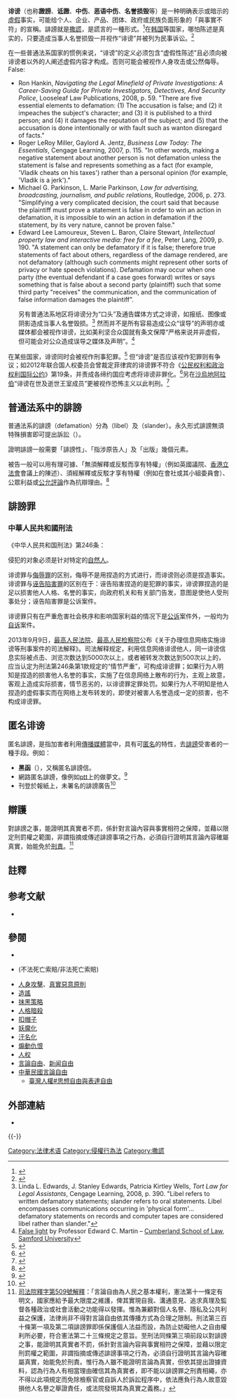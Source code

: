 {{Legal}}
{{NoteTA
|G1=TO
}}
'''诽谤'''（也称'''譭謗'''、'''诋譭'''、'''中伤'''、'''恶语中伤'''、'''名誉损毁'''等）是一种明确表示或暗示的[[虛假|虛假]]事实，可能给个人、企业、产品、团体、政府或民族负面形象的「與事實不符」的宣稱。誹謗就是[[撒謊|撒謊]]，是謊言的一種形式。<ref>{{Cite web |url=https://www.hg.org/legal-articles/defamation-what-it-is-and-how-to-deal-with-it-30914 |title=存档副本 |accessdate=2020-03-06 |archive-date=2019-12-01 |archive-url=https://web.archive.org/web/20191201131036/https://www.hg.org/legal-articles/defamation-what-it-is-and-how-to-deal-with-it-30914 |dead-url=no }}</ref>在[[大韩民国|韩国]]等国家，哪怕陈述是真实的，只要造成当事人名誉损毁一并视作“诽谤”并被列为民事诉讼。<ref>{{cite web|title=Problems with Korea's Defamation Law|url=http://keia.org/problems-korea%E2%80%99s-defamation-law|access-date=22 September 2019|website=Korea Economic Institute of America|archive-url=https://web.archive.org/web/20190922010456/http://keia.org/problems-korea%25E2%2580%2599s-defamation-law|archive-date=22 September 2019|last1=Back|first1=Sang Hyun}}</ref> 

在一些普通法系国家的惯例来说，“诽谤”的定义必须包含“虚假性陈述”且必须向被诽谤者以外的人阐述虚假内容才构成。否则可能会被视作人身攻击或公然侮辱。<ref>False:

* Ron Hankin, ''Navigating the Legal Minefield of Private Investigations: A Career-Saving Guide for Private Investigators, Detectives, And Security Police'',  Looseleaf Law Publications, 2008, p. 59. "There are five essential elements to defamation: (1) The accusation is false; and (2) it impeaches the subject's character; and (3) it is published to a third person; and (4) it damages the reputation of the subject; and (5) that the accusation is done intentionally or with fault such as wanton disregard of facts."
* Roger LeRoy Miller, Gaylord A. Jentz, ''Business Law Today: The Essentials'', Cengage Learning, 2007, p. 115. "In other words, making a negative statement about another person is not defamation unless the statement is false and represents something as a fact (for example, 'Vladik cheats on his taxes') rather than a personal opinion (for example, 'Vladik is a jerk')."
* Michael G. Parkinson, L. Marie Parkinson, ''Law for advertising, broadcasting, journalism, and public relations'', Routledge, 2006, p. 273. "Simplifying a very complicated decision, the court said that because the plaintiff must prove a statement is false in order to win an action in defamation, it is impossible to win an action in defamation if the statement, by its very nature, cannot be proven false."
* Edward Lee Lamoureux, Steven L. Baron, Claire Stewart, ''Intellectual property law and interactive media: free for a fee'', Peter Lang, 2009, p. 190. "A statement can only be defamatory if it is false; therefore true statements of fact about others, regardless of the damage rendered, are not defamatory (although such comments might represent other sorts of privacy or hate speech violations). Defamation may occur when one party (the eventual defendant if a case goes forward) writes or says something that is false about a second party (plaintiff) such that some third party "receives" the communication, and the communication of false information damages the plaintiff".</ref> 另有普通法系地区将诽谤分为“口头”及通告媒体方式之诽谤，如报纸、图像或阴影造成当事人名誉毁损。<ref>Linda L. Edwards, J. Stanley Edwards, Patricia Kirtley Wells, ''Tort Law for Legal Assistants'', Cengage Learning, 2008, p. 390. "Libel refers to written defamatory statements; slander refers to oral statements. Libel encompasses communications occurring in 'physical form'... defamatory statements on records and computer tapes are considered libel rather than slander."</ref>  然而并不是所有容易造成公众“误导”的声明亦或媒体都会被视作诽谤，比如美利坚合众国就有条文保障“严格来说并非虚假，但可能会对公众造成误导之媒体及声明”。<ref name="martin">[http://netlaw.samford.edu/Martin/AdvancedTorts/falselight.htm False light] {{webarchive|url=https://web.archive.org/web/20080227192826/http://netlaw.samford.edu/Martin/AdvancedTorts/falselight.htm|date=February 27, 2008}} by Professor Edward C. Martin – [[Cumberland_School_of_Law|Cumberland School of Law]], [[Samford_University|Samford University]]</ref>

在某些国家，诽谤同时会被视作刑事犯罪。<ref>{{cite web|title=The Law Reform Commission of Ireland – Consultation Paper on the Civil Law of Defamation (see item 360 in bold)|url=http://www.lawreform.ie/publications/data/volume8/lrc_61.html|archive-url=https://web.archive.org/web/20090808095835/http://www.lawreform.ie/publications/data/volume8/lrc_61.html|archive-date=8 August 2009|url-status=dead}}</ref> 但“诽谤”是否应该视作犯罪则有争议；如2012年联合国人权委员会曾裁定菲律宾的诽谤罪不符合《[[公民权利及政治权利国际公约|公民权利和政治权利国际公约]]》第19条，并责成各缔约国应考虑将诽谤非罪化。<ref name="2012UNHCRlibel">{{cite news|url=http://www.manilatimes.net/index.php/news/top-stories/16100-libel-law-violates-freedom-of-expression--un-rights-panel|archive-url=https://web.archive.org/web/20130509133717/http://www.manilatimes.net/index.php/news/top-stories/16100-libel-law-violates-freedom-of-expression--un-rights-panel|archive-date=9 May 2013|title=Libel law violates freedom of expression – UN rights panel|newspaper=The Manila Times|date=30 January 2012}}</ref>另在[[沙烏地阿拉伯|沙烏地阿拉伯]]“诽谤在世及逝世王室成员”更被视作恐怖主义以此判刑。<ref>{{cite web|title=Saudi Arabia passes anti-terror law, banning defamation|url=http://gulfnews.com/news/gulf/saudi-arabia/saudi-arabia-passes-anti-terror-law-banning-defamation-1.1267892|access-date=March 30, 2018|website=Gulf News}}</ref>

{{TOC limit|4}}

== 普通法系中的誹謗 ==
普通法系的誹謗（defamation）分為{{link-en|永久形式誹謗|libel}}（libel）及{{link-en|短暫形式誹謗|slander}}（slander）。永久形式誹謗無須特殊損害即可提出訴訟（{{lang|en|actionable per se}}）。

證明誹謗一般需要「誹謗性」、「指涉原告人」及「出版」幾個元素。

被告一般可以用有理可據、「無須解釋或反駁而享有特權」（例如英國議院、[[香港立法會|香港立法會]]會議上的陳述）、須經解釋或反駁才享有特權（例如在會社或其小組委員會）、公眾利益或[[公允評論|公允評論]]作為抗辯理由。<ref>{{cite web|url=http://www.legislation.gov.hk/blis_pdf.nsf/6799165D2FEE3FA94825755E0033E532/F5B0277E4EB72ED9482575EE002F3D24/$FILE/CAP_21_c_b5.pdf|title=香港法例第21章《誹謗條例》|accessdate=2013-05-23|archive-date=2016-03-07|archive-url=https://web.archive.org/web/20160307121936/http://www.legislation.gov.hk/blis_pdf.nsf/6799165D2FEE3FA94825755E0033E532/F5B0277E4EB72ED9482575EE002F3D24/$FILE/CAP_21_c_b5.pdf|dead-url=no}}</ref>
==誹謗罪==
===中華人民共和國刑法===
{{Unreferenced section|time=2019-09-10T08:43:53+00:00}}
《中华人民共和国刑法》第246条： 
{{quote|以暴力或者其他方法公然侮辱他人或者捏造事实诽谤他人，情节严重的，处三年以下有期徒刑、拘役、管制或者剥夺政治权利。前款罪，告诉的才处理，但是严重危害社会秩序和国家利益的除外。通过信息网络实施第一款规定的行为，被害人向人民法院告诉，但提供证据确有困难的，人民法院可以要求公安机关提供协助。}}

侵犯的对象必须是针对特定的[[自然人|自然人]]。

诽谤罪与[[侮辱罪|侮辱罪]]的区别，侮辱不是用捏造的方式进行，而诽谤则必须是捏造事实。诽谤罪与[[诬告陷害罪|诬告陷害罪]]的区别在于：诬告陷害捏造的是犯罪的事实，诽谤罪捏造的是足以损害他人人格、名誉的事实，向政府机关和有关部门告发，意图是使他人受刑事处分；诬告陷害罪是公诉案件。

诽谤罪只有在严重危害社会秩序和影响国家利益的情况下是[[公诉|公诉]]案件外，一般均为[[自诉|自诉]]案件。

2013年9月9日，[[中华人民共和国最高人民法院|最高人民法院]]、[[最高人民检察院|最高人民检察院]]公布《关于办理信息网络实施诽谤等刑事案件的司法解释》。司法解释规定，利用信息网络诽谤他人，同一诽谤信息实际被点击、浏览次数达到5000次以上，或者被转发次数达到500次以上的，应当认定为刑法第246条第1款规定的“情节严重”，可构成诽谤罪；如果行为人明知是捏造的损害他人名誉的事实，实施了在信息网络上散布的行为，主观上故意，客观上造成实际损害，情节恶劣的，以诽谤罪定罪处罚。如果行为人不明知是他人捏造的虚假事实而在网络上发布转发的，即使对被害人名誉造成一定的损害，也不构成诽谤罪。

== 匿名诽谤 ==
匿名誹謗，是指加害者利用[[傳播媒體|傳播媒體]]當中，具有可[[匿名|匿名]]的特性，去[[誹謗|誹謗]]受害者的一種手段。例如：
* '''黑函'''（{{link-en|Poison pen letter|Poison pen letter}}），又稱匿名誹謗信。
* 網路匿名誹謗，像例如[[ptt|ptt]]上的做夢文。<ref>{{Cite web |url=https://www.ettoday.net/news/20170515/924879.htm |title=PTT發文「做夢」影射3議員收賄　研究生判拘役59天定讞 |accessdate=2020-09-05 |archive-date=2020-09-13 |archive-url=https://web.archive.org/web/20200913114756/https://www.ettoday.net/news/20170515/924879.htm |dead-url=no }}</ref>
* 刊登於報紙上，未署名的誹謗廣告<ref>{{cite web|title=斥刊登匿名廣告抹黑 柯P將告中國時報|url=http://www.storm.mg/article/25100|publisher=風傳媒|accessdate=2015-04-27|archive-date=2017-09-22|archive-url=https://web.archive.org/web/20170922143413/http://www.storm.mg/article/25100|dead-url=no}}</ref>

== 辯護 ==
對誹謗之事，能證明其真實者不罰，係針對言論內容與事實相符之保障，並藉以限定刑罰權之範圍，非謂指摘或傳述誹謗事項之行為，必須自行證明其言論內容確屬真實，始能免於[[刑罚|刑責]]。<ref>[[司法院釋字第509號解釋|司法院釋字第509號解釋]]：「言論自由為人民之基本權利，憲法第十一條定有明文，國家應給予最大限度之維護，俾其實現自我、溝通意見、追求真理及監督各種政治或社會活動之功能得以發揮。惟為兼顧對個人名譽、隱私及公共利益之保護，法律尚非不得對言論自由依其傳播方式為合理之限制。刑法第三百十條第一項及第二項誹謗罪即係保護個人法益而設，為防止妨礙他人之自由權利所必要，符合憲法第二十三條規定之意旨。至刑法同條第三項前段以對誹謗之事，能證明其真實者不罰，係針對言論內容與事實相符之保障，並藉以限定刑罰權之範圍，非謂指摘或傳述誹謗事項之行為，必須自行證明其言論內容確屬真實，始能免於刑責。惟行為人雖不能證明言論為真實，但依其提出證據資料，認為行為人有相當理由確信其為真實者，即不能以誹謗罪之刑責相繩，亦不得以此項規定而免除檢察官或自訴人於訴訟程序中，依法應負行為人故意毀損他人名譽之舉證責任，或法院發現其為真實之義務。」</ref>

==註釋==
{{Reflist}}

==参考文献==
{{refbegin}}
* {{cite news|url=http://informationtimes.dayoo.com/html/2009-04/09/content_529570.htm|title='''政府能被“诽谤”吗？'''|date=2009-04-09|publisher=信息时报|author=杨涛(检察官)|quote=诽谤罪中被诽谤的对象是自然人，并不包括任何社会团体和国家机关。严格来说，政府连名誉权都不享有。政府作为公法人，在社会上安身立命依靠的是公信，而不是名誉。……早在1923年，美国芝加哥政府曾以诽谤罪起诉一家媒体，伊利诺斯州法院驳回政府这一指控时强调：“这个国家没有法院曾经判决甚至暗示过指控政府的诽谤会在美国的司法体系中占有一席之地”。|deadurl=yes|archiveurl=https://web.archive.org/web/20140407133247/http://informationtimes.dayoo.com/html/2009-04/09/content_529570.htm|archivedate=2014-04-07|accessdate=2013-09-12}}
{{refend}}

==參閱==
{{div col|2}}
*{{le|誹謗法|defamation act}}
*{{le|違法致死索賠|wrongful death claim}}(不法死亡索賠/非法死亡索賠)
* [[人身攻擊|人身攻擊]]、[[真實惡意原則|真實惡意原則]]
* [[造謠|造謠]]
* [[抹黑策略|抹黑策略]]
* [[人格暗殺|人格暗殺]]
* [[扣帽子|扣帽子]]
* [[妖魔化|妖魔化]]
* [[汙名化|汙名化]]
* [[仇恨言論|煽動仇恨]]
* [[人权|人权]]
* [[言論自由|言論自由]]、[[新闻自由|新闻自由]]
* [[中華民國言論自由|中華民國言論自由]]
** [[臺灣人權#思想自由與表達自由|臺灣人權#思想自由與表達自由]]
{{div col end}}

==外部連結==
{{Wiktionary|defamation|slander|libel}}
* {{curlie|Society/Law/Legal_Information/Defamation/}}
{{-}}
{{Bullying|state=collapsed}}
{{tsl|en|template:Tort footer|state=collapsed}}
{{Tort law|state=collapsed}}
{{tsl|en|template:journalism footer|state=collapsed}}

{{Authority control}}
[[Category:法律术语|Category:法律术语]]
[[Category:侵權行為法|Category:侵權行為法]]
[[Category:撒謊|Category:撒謊]]